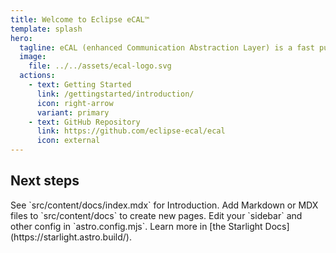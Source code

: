 ```yaml
---
title: Welcome to Eclipse eCAL™
template: splash
hero:
  tagline: eCAL (enhanced Communication Abstraction Layer) is a fast publish-subscribe middleware that can manage inter-process data exchange, as well as inter-host communication.
  image:
    file: ../../assets/ecal-logo.svg
  actions:
    - text: Getting Started
      link: /gettingstarted/introduction/
      icon: right-arrow
      variant: primary
    - text: GitHub Repository
      link: https://github.com/eclipse-ecal/ecal
      icon: external
---
```



## Next steps

<CardGrid stagger>
	<Card title="Getting Started" icon="open-book">
		See `src/content/docs/index.mdx` for Introduction.
	</Card>
	<Card title="Development" icon="add-document">
		Add Markdown or MDX files to `src/content/docs` to create new pages.
	</Card>
	<Card title="Using eCal" icon="setting">
		Edit your `sidebar` and other config in `astro.config.mjs`.
	</Card>
	<Card title="Advanced" icon="open-book">
		Learn more in [the Starlight Docs](https://starlight.astro.build/).
	</Card>
</CardGrid>
